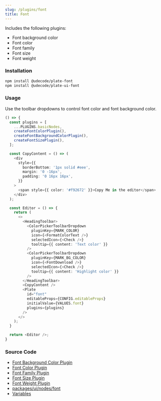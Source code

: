 ```yaml
---
slug: /plugins/font
title: Font
---
```


Includes the following plugins:
- Font background color
- Font color
- Font family
- Font size
- Font weight

### Installation

```bash npm2yarn
npm install @udecode/plate-font
npm install @udecode/plate-ui-font
```

### Usage

Use the toolbar dropdowns to control font color and font background color.

```ts live
() => {
  const plugins = [
    ...PLUGINS.basicNodes,
    createFontColorPlugin(),
    createFontBackgroundColorPlugin(),
    createFontSizePlugin(),
  ];

  const CopyContent = () => (
    <div
      style={{
        borderBottom: '1px solid #eee',
        margin: '0 -16px',
        padding: '0 16px 16px',
      }}
    >
      <span style={{ color: '#f92672' }}>Copy Me in the editor</span>
    </div>
  );

  const Editor = () => {
    return (
      <>
        <HeadingToolbar>
          <ColorPickerToolbarDropdown
            pluginKey={MARK_COLOR}
            icon={<FormatColorText />}
            selectedIcon={<Check />}
            tooltip={{ content: 'Text color' }}
          />
          <ColorPickerToolbarDropdown
            pluginKey={MARK_BG_COLOR}
            icon={<FontDownload />}
            selectedIcon={<Check />}
            tooltip={{ content: 'Highlight color' }}
          />
        </HeadingToolbar>
        <CopyContent />
        <Plate
          id="font"
          editableProps={CONFIG.editableProps}
          initialValue={VALUES.font}
          plugins={plugins}
        />
      </>
    );
  }

  return <Editor />;
}
```

### Source Code

- [Font Background Color Plugin](https://github.com/udecode/plate/blob/main/packages/nodes/font/src/createFontBackgroundColorPlugin.ts)
- [Font Color Plugin](https://github.com/udecode/plate/blob/main/packages/nodes/font/src/createFontColorPlugin.ts)
- [Font Family Plugin](https://github.com/udecode/plate/blob/main/packages/nodes/font/src/createFontFamilyPlugin.ts)
- [Font Size Plugin](https://github.com/udecode/plate/blob/main/packages/nodes/font/src/createFontSizePlugin.ts)
- [Font Weight Plugin](https://github.com/udecode/plate/blob/main/packages/nodes/font/src/createFontWeightPlugin.ts)
- [packages/ui/nodes/font](https://github.com/udecode/plate/tree/main/packages/ui/nodes/font/src)
- [Variables](https://github.com/udecode/plate/blob/main/examples/docusaurus/src/live/live.tsx)
